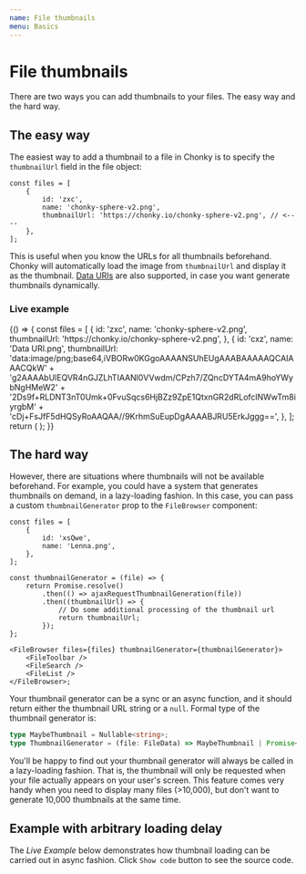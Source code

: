 ```yaml
---
name: File thumbnails
menu: Basics
---
```



# File thumbnails

There are two ways you can add thumbnails to your files. The easy way and the hard way.

## The easy way

The easiest way to add a thumbnail to a file in Chonky is to specify the
`thumbnailUrl` field in the file object:

```tsx
const files = [
    {
        id: 'zxc',
        name: 'chonky-sphere-v2.png',
        thumbnailUrl: 'https://chonky.io/chonky-sphere-v2.png', // <----
    },
];
```

This is useful when you know the URLs for all thumbnails beforehand. Chonky will
automatically load the image from `thumbnailUrl` and display it as the thumbnail. [Data
URIs](https://css-tricks.com/data-uris/) are also supported, in case you want generate
thumbnails dynamically.

### Live example

<Playground>
    {() => {
        const files = [
            {
                id: 'zxc',
                name: 'chonky-sphere-v2.png',
                thumbnailUrl: 'https://chonky.io/chonky-sphere-v2.png',
            },
            {
                id: 'cxz',
                name: 'Data URI.png',
                thumbnailUrl:
                    'data:image/png;base64,iVBORw0KGgoAAAANSUhEUgAAABAAAAAQCAIAAACQkW' +
                    'g2AAAAbUlEQVR4nGJZLhTIAANl0VVwdm/CPzh7/ZQncDYTA4mA9hoYWybNgHMeW2' +
                    '2Ds9f+RLDNT3nT0Umk+0FvuSqcs6HjBZz9ZpE1QtxnGR2dRLofclNWwTm8iyrgbM' +
                    'cDj+FsJfF5dHQSyRoAAQAA//9KrhmSuEupDgAAAABJRU5ErkJggg==',
            },
        ];
        return (
            <FileBrowser files={files}>
                <FileNavbar />
                <FileToolbar />
                <FileList />
            </FileBrowser>
        );
    }}
</Playground>

## The hard way

However, there are situations where thumbnails will not be available beforehand. For
example, you could have a system that generates thumbnails on demand, in a lazy-loading
fashion. In this case, you can pass a custom `thumbnailGenerator` prop to the
`FileBrowser` component:

```tsx
const files = [
    {
        id: 'xsQwe',
        name: 'Lenna.png',
    },
];

const thumbnailGenerator = (file) => {
    return Promise.resolve()
        .then(() => ajaxRequestThumbnailGeneration(file))
        .then((thumbnailUrl) => {
            // Do some additional processing of the thumbnail url
            return thumbnailUrl;
        });
};

<FileBrowser files={files} thumbnailGenerator={thumbnailGenerator}>
    <FileToolbar />
    <FileSearch />
    <FileList />
</FileBrowser>;
```

Your thumbnail generator can be a sync or an async function, and it should return
either the thumbnail URL string or a `null`. Formal type of the thumbnail generator is:

```ts
type MaybeThumbnail = Nullable<string>;
type ThumbnailGenerator = (file: FileData) => MaybeThumbnail | Promise<MaybeThumbnail>;
```

You'll be happy to find out your thumbnail generator will always be called in a
lazy-loading fashion. That is, the thumbnail will only be requested when your file
actually appears on your user's screen. This feature comes very handy when you need
to display many files (>10,000), but don't want to generate 10,000 thumbnails at the
same time.

## Example with arbitrary loading delay

The _Live Example_ below demonstrates how thumbnail loading can be carried out in
async fashion. Click `Show code` button to see the source code.
